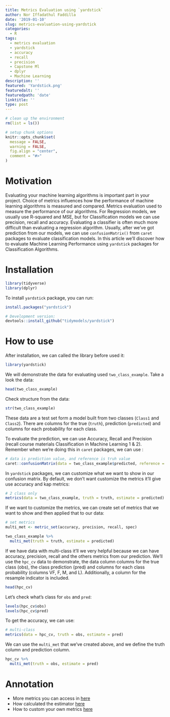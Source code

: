 ```yaml
---
title: Metrics Evaluation using `yardstick`
author: Nor Iffadathul Faddilla
date: '2019-01-10'
slug: metrics-evaluation-using-yardstick
categories:
  - R
tags:
  - metrics evaluation
  - yardstick
  - accuracy
  - recall
  - precision
  - Capstone Ml
  - dplyr
  - Machine Learning
description: ''
featured: 'Yardstick.png'
featuredalt: ''
featuredpath: 'date'
linktitle: ''
type: post
---
```


```r
# clean up the environment
rm(list = ls())

# setup chunk options
knitr::opts_chunk$set(
  message = FALSE,
  warning = FALSE,
  fig.align = "center",
  comment = "#>"
)
```


# Motivation


Evaluating your machine learning algorithms is important part in your project. Choice of metrics influences how the performance of machine learning algorithms is measured and compared.  Metrics evaluation used to measure the performance of our algorithms. For Regression models, we usually use R-squared and MSE, but for Classification models we can use precision, recall and accuracy. Evaluating a classifier is often much more difficult than evaluating a regression algorithm. Usually, after we've got prediction from our models, we can use `confusionMatrix()` from `caret` packages to evaluate classification models. In this article we'll discover how to evaluate Machine Learning Performance using `yardstick` packages for Classification Algorithms.


# Installation

```r
library(tidyverse)
library(dplyr)
```


To install `yardstick` package, you can run: 
```r
install.packages("yardstick")

# Development version:
devtools::install_github("tidymodels/yardstick")
```

# How to use 

After installation, we can called the library before used it:
```r
library(yardstick)
```

We will demonstrate the data for evaluating used `two_class_example`. Take a look the data:
```r
head(two_class_example)
```

Check structure from the data:

```r
str(two_class_example)
```


These data are a test set form a model built from two classes (`Class1` and `Class2`). There are columns for the true (`truth`), prediction (`predicted`) and columns for each probability for each class. 

To evaluate the prediction, we can use Accuracy, Recall and Precision (recall course materials Classification in Machine Learning 1 & 2). Remember when we're doing this in `caret` packages, we can use :

```r
# data is prediction value, and reference is truh value
caret::confusionMatrix(data = two_class_example$predicted, reference = two_class_example$truth)
```


In `yardstick` packages, we can customize what we want to show in our confusion matrix. By default, we don't want customize the metrics it'll give use accuracy and kap metrics:

```r
# 2 class only
metrics(data = two_class_example, truth = truth, estimate = predicted)
```

If we want to customize the metrics, we can create set of metrics that we want to show and then applied that to our data: 
```r
# set metrics 
multi_met <- metric_set(accuracy, precision, recall, spec)

two_class_example %>% 
  multi_met(truth = truth, estimate = predicted)
```


If we have data with multi-class it'll we very helpful because we can have accuracy, precision, recall and the others metrics from our prediction. We'll use the `hpc_cv` data to demonstrate, the data column columns for the true class (obs), the class prediction (pred) and columns for each class probability (columns VF, F, M, and L). Additionally, a column for the resample indicator is included.


```r
head(hpc_cv)
```
Let's check what's class for `obs` and `pred`:

```r
levels(hpc_cv$obs)
levels(hpc_cv$pred)
```

To get the accuracy, we can use:
```r
# multi-class
metrics(data = hpc_cv, truth = obs, estimate = pred)
```

We can use the `multi_met` that we've created above, and we define the truth column and prediction column.
```r
hpc_cv %>% 
  multi_met(truth = obs, estimate = pred)
```

# Annotation 
- More metrics you can access in [here](https://tidymodels.github.io/yardstick/articles/metric-types.html)
- How calculated the estimator [here](https://tidymodels.github.io/yardstick/articles/multiclass.html)
- How to custom your own metrics [here](https://tidymodels.github.io/yardstick/articles/custom-metrics.html)